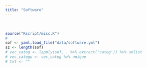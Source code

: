 ```yaml
---
title: "Software"
---
```



<br/>

```r
source("Rscript/misc.R")
#
sof <- yaml.load_file("data/software.yml")
sz <- length(sof)
# vec_categ <- lapply(sof, . %>% extract('categ')) %>% unlist
# vec_categu <- vec_categ %>% unique
# txt <- ""
```
